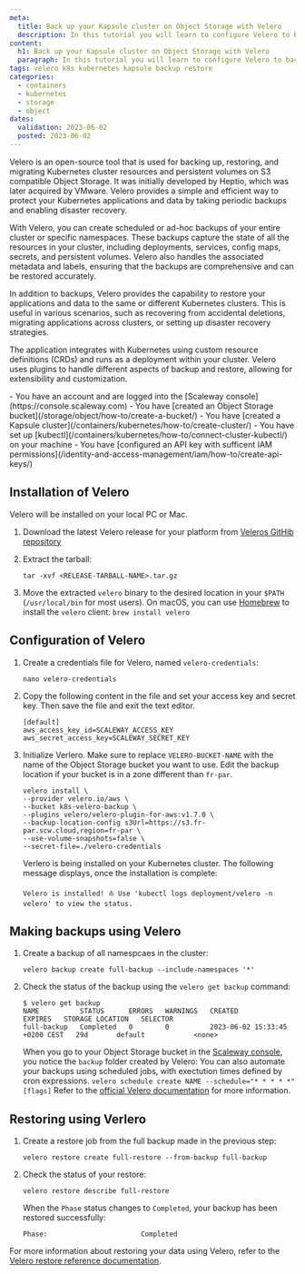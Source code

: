 ```yaml
---
meta:
  title: Back up your Kapsule cluster on Object Storage with Velero
  description: In this tutorial you will learn to configure Velero to back up your Kubernetes Kapsule cluster on Object Storage.
content:
  h1: Back up your Kapsule cluster on Object Storage with Velero
  paragraph: In this tutorial you will learn to configure Velero to back up your Kubernetes Kapsule cluster on Object Storage.
tags: velero k8s kubernetes kapsule backup restore
categories:
  - containers
  - kubernetes
  - storage
  - object
dates:
  validation: 2023-06-02
  posted: 2023-06-02
---
```


Velero is an open-source tool that is used for backing up, restoring, and migrating Kubernetes cluster resources and persistent volumes on S3 compatible Object Storage. It was initially developed by Heptio, which was later acquired by VMware. Velero provides a simple and efficient way to protect your Kubernetes applications and data by taking periodic backups and enabling disaster recovery.

With Velero, you can create scheduled or ad-hoc backups of your entire cluster or specific namespaces. These backups capture the state of all the resources in your cluster, including deployments, services, config maps, secrets, and persistent volumes. Velero also handles the associated metadata and labels, ensuring that the backups are comprehensive and can be restored accurately.

In addition to backups, Velero provides the capability to restore your applications and data to the same or different Kubernetes clusters. This is useful in various scenarios, such as recovering from accidental deletions, migrating applications across clusters, or setting up disaster recovery strategies.

The application integrates with Kubernetes using custom resource definitions (CRDs) and runs as a deployment within your cluster. Velero uses plugins to handle different aspects of backup and restore, allowing for extensibility and customization.

<Macro id="iam-requirements" />

<Message type="requirement">
  - You have an account and are logged into the [Scaleway console](https://console.scaleway.com)
  - You have [created an Object Storage bucket](/storage/object/how-to/create-a-bucket/)
  - You have [created a Kapsule cluster](/containers/kubernetes/how-to/create-cluster/)
  - You have set up [kubectl](/containers/kubernetes/how-to/connect-cluster-kubectl/) on your machine
  - You have [configured an API key with sufficent IAM permissions](/identity-and-access-management/iam/how-to/create-api-keys/)
</Message>

## Installation of Velero

Velero will be installed on your local PC or Mac.

1. Download the latest Velero release for your platform from [Veleros GitHib repository](https://github.com/vmware-tanzu/velero/releases/latest)

2. Extract the tarball:
    ```
    tar -xvf <RELEASE-TARBALL-NAME>.tar.gz
    ```
3. Move the extracted `velero` binary to the desired location in your `$PATH` (`/usr/local/bin` for most users).
    <Message type="tip">
        On macOS, you can use [Homebrew](https://brew.sh/) to install the `velero` client:
        ```
        brew install velero
        ```
    </Message>

## Configuration of Velero

1. Create a credentials file for Velero, named `velero-credentials`:
    ```
    nano velero-credentials
    ```
2. Copy the following content in the file and set your access key and secret key. Then save the file and exit the text editor.
    ```
    [default]
    aws_access_key_id=SCALEWAY_ACCESS_KEY
    aws_secret_access_key=SCALEWAY_SECRET_KEY
    ```

3. Initialize Verlero. Make sure to replace `VELERO-BUCKET-NAME` with the name of the Object Storage bucket you want to use. Edit the backup location if your bucket is in a zone different than `fr-par`. 
    ```
    velero install \
    --provider velero.io/aws \
    --bucket k8s-velero-backup \
    --plugins velero/velero-plugin-for-aws:v1.7.0 \
    --backup-location-config s3Url=https://s3.fr-par.scw.cloud,region=fr-par \
    --use-volume-snapshots=false \
    --secret-file=./velero-credentials
    ```

    Verlero is being installed on your Kubernetes cluster. The following message displays, once the installation is complete:
    ```
    Velero is installed! ⛵ Use 'kubectl logs deployment/velero -n velero' to view the status.
    ```

## Making backups using Velero

1. Create a backup of all namespcaes in the cluster:
    ```
    velero backup create full-backup --include-namespaces '*'
    ```
2. Check the status of the backup using the `velero get backup` command:
    ```
    $ velero get backup
    NAME          STATUS      ERRORS   WARNINGS   CREATED                          EXPIRES   STORAGE LOCATION   SELECTOR
    full-backup   Completed   0        0          2023-06-02 15:33:45 +0200 CEST   29d       default            <none>
    ```
    When you go to your Object Storage bucket in the [Scaleway console](https://console.scaleway.com/), you notice the `backup` folder created by Velero:
    <Lightbox src="scaleway-velero-backup-console.webp" alt="" />
    <Message typ="tip">
        You can also automate your backups using scheduled jobs, with exectution times defined by cron expressions.
        ```
        velero schedule create NAME --schedule="* * * * *" [flags]
        ```
        Refer to the [official Velero documentation](https://velero.io/docs/v1.11/backup-reference/) for more information.
    </Message>

## Restoring using Verlero

1. Create a restore job from the full backup made in the previous step:
    ```
    velero restore create full-restore --from-backup full-backup
    ```

2. Check the status of your restore: 
    ```
    velero restore describe full-restore
    ```
    When the `Phase` status changes to `Completed`, your backup has been restored successfully:
    ```
    Phase:                       Completed
    ```

For more information about restoring your data using Velero, refer to the [Velero restore reference documentation](https://velero.io/docs/v1.11/restire-reference/).
